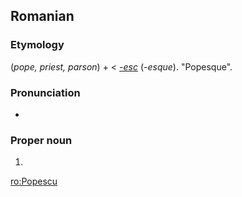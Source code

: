 ==Romanian==

===Etymology===
{{term/t|ro|popă}} (''pope, priest, parson'') +  {{term/t|ro|-escu}} < ''[[-esc]]'' (''-esque''). "Popesque".

===Pronunciation===
* {{IPA|[poˈpes.ku]|lang=ro}}

===Proper noun===
{{head|ro|proper noun}}

# {{surname|lang=ro|common}}

[[ro:Popescu]]